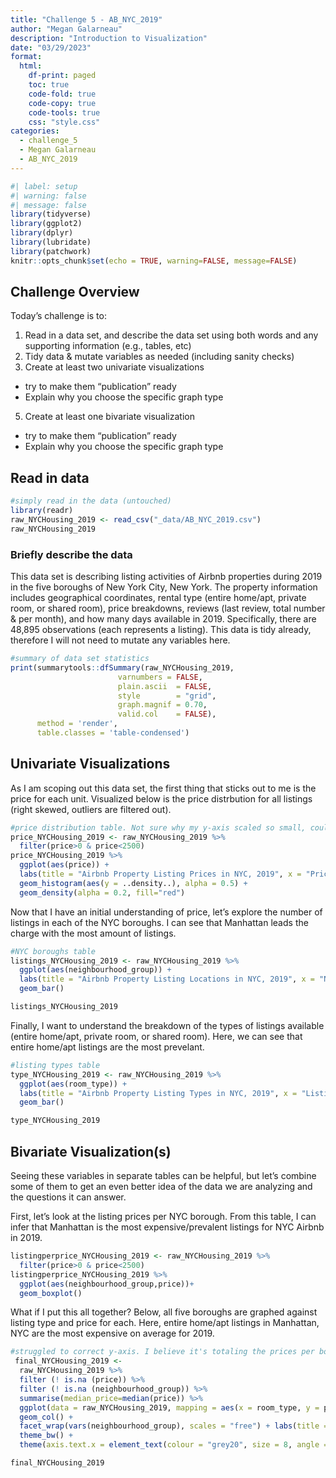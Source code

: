 ```yaml
---
title: "Challenge 5 - AB_NYC_2019"
author: "Megan Galarneau"
description: "Introduction to Visualization"
date: "03/29/2023"
format:
  html:
    df-print: paged
    toc: true
    code-fold: true
    code-copy: true
    code-tools: true
    css: "style.css"
categories:
  - challenge_5
  - Megan Galarneau
  - AB_NYC_2019
---
```


```r
#| label: setup
#| warning: false
#| message: false
library(tidyverse)
library(ggplot2)
library(dplyr)
library(lubridate)
library(patchwork)
knitr::opts_chunk$set(echo = TRUE, warning=FALSE, message=FALSE)
```

## Challenge Overview

Today's challenge is to:

1)  Read in a data set, and describe the data set using both words and any supporting information (e.g., tables, etc)
2)  Tidy data & mutate variables as needed (including sanity checks)
4)  Create at least two univariate visualizations
   - try to make them "publication" ready
   - Explain why you choose the specific graph type
5)  Create at least one bivariate visualization
   - try to make them "publication" ready
   - Explain why you choose the specific graph type

## Read in data


```r
#simply read in the data (untouched)
library(readr)
raw_NYCHousing_2019 <- read_csv("_data/AB_NYC_2019.csv")
raw_NYCHousing_2019
```

### Briefly describe the data

This data set is describing listing activities of Airbnb properties during 2019 in the five boroughs of New York City, New York. The property information includes geographical coordinates, rental type (entire home/apt, private room, or shared room), price breakdowns, reviews (last review, total number & per month), and how many days available in 2019. Specifically, there are 48,895 observations (each represents a listing). This data is tidy already, therefore I will not need to mutate any variables here.


```r
#summary of data set statistics
print(summarytools::dfSummary(raw_NYCHousing_2019,
                        varnumbers = FALSE,
                        plain.ascii  = FALSE, 
                        style        = "grid", 
                        graph.magnif = 0.70, 
                        valid.col    = FALSE),
      method = 'render',
      table.classes = 'table-condensed')

```

## Univariate Visualizations

As I am scoping out this data set, the first thing that sticks out to me is the price for each unit. Visualized below is the price distrbution for all listings (right skewed, outliers are filtered out).

```r
#price distribution table. Not sure why my y-axis scaled so small, could it be my density map overlay?
price_NYCHousing_2019 <- raw_NYCHousing_2019 %>%
  filter(price>0 & price<2500)
price_NYCHousing_2019 %>%
  ggplot(aes(price)) +
  labs(title = "Airbnb Property Listing Prices in NYC, 2019", x = "Price (US Dollars $)", y = "Number of Listings") +
  geom_histogram(aes(y = ..density..), alpha = 0.5) +
  geom_density(alpha = 0.2, fill="red") 

```

Now that I have an initial understanding of price, let's explore the number of listings in each of the NYC boroughs. I can see that Manhattan leads the charge with the most amount of listings.

```r
#NYC boroughs table
listings_NYCHousing_2019 <- raw_NYCHousing_2019 %>%
  ggplot(aes(neighbourhood_group)) +
  labs(title = "Airbnb Property Listing Locations in NYC, 2019", x = "NYC Boroughs", y = "Number of Listings") +
  geom_bar() 

listings_NYCHousing_2019

```

Finally, I want to understand the breakdown of the types of listings available (entire home/apt, private room, or shared room). Here, we can see that entire home/apt listings are the most prevelant. 

```r
#listing types table
type_NYCHousing_2019 <- raw_NYCHousing_2019 %>%
  ggplot(aes(room_type)) +
  labs(title = "Airbnb Property Listing Types in NYC, 2019", x = "Listing Types", y = "Number of Listings") +
  geom_bar() 

type_NYCHousing_2019


```


## Bivariate Visualization(s)

Seeing these variables in separate tables can be helpful, but let's combine some of them to get an even better idea of the data we are analyzing and the questions it can answer.

First, let's look at the listing prices per NYC borough. From this table, I can infer that Manhattan is the most expensive/prevalent listings for NYC Airbnb in 2019.

```r
listingperprice_NYCHousing_2019 <- raw_NYCHousing_2019 %>%
  filter(price>0 & price<2500)
listingperprice_NYCHousing_2019 %>%
  ggplot(aes(neighbourhood_group,price))+
  geom_boxplot()

```

What if I put this all together? Below, all five boroughs are graphed against listing type and price for each. Here, entire home/apt listings in Manhattan, NYC are the most expensive on average for 2019.


```r
#struggled to correct y-axis. I believe it's totaling the prices per borough instead of averaging across the board..
 final_NYCHousing_2019 <-
  raw_NYCHousing_2019 %>%
  filter (! is.na (price)) %>%
  filter (! is.na (neighbourhood_group)) %>%
  summarise(median_price=median(price)) %>%
  ggplot(data = raw_NYCHousing_2019, mapping = aes(x = room_type, y = price, fill = room_type)) + 
  geom_col() +
  facet_wrap(vars(neighbourhood_group), scales = "free") + labs(title = "Airbnb NYC Property Listing Prices in 2019", y = "Price in US Dollars ($)", x = "Listing Type") +
  theme_bw() +
  theme(axis.text.x = element_text(colour = "grey20", size = 8, angle = 90, hjust = 0.5, vjust = 0.5), text = element_text(size = 12))

final_NYCHousing_2019

```